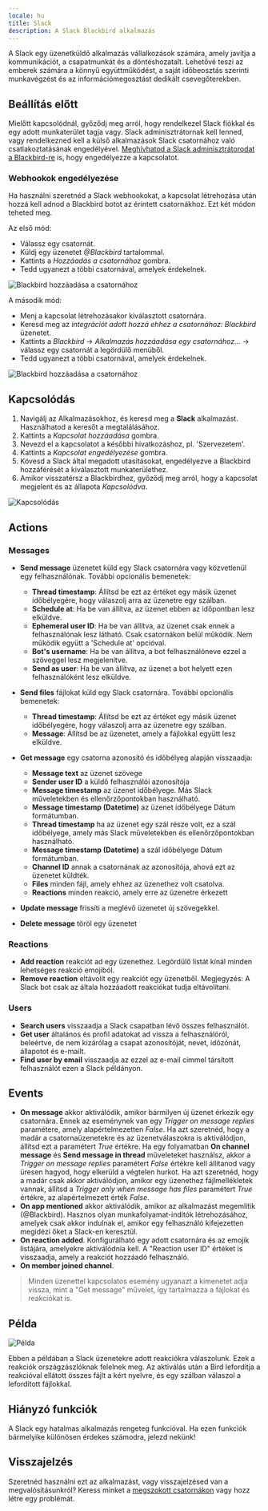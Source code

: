 ```yaml
---
locale: hu
title: Slack
description: A Slack Blackbird alkalmazás
---
```


<LinkCard title="Megtekintés a Githubon" target="_blank" href="https://github.com/bb-io/Slack" icon="github" />

A Slack egy üzenetküldő alkalmazás vállalkozások számára, amely javítja a kommunikációt, a csapatmunkát és a döntéshozatalt. Lehetővé teszi az emberek számára a könnyű együttműködést, a saját időbeosztás szerinti munkavégzést és az információmegosztást dedikált csevegőterekben.

## Beállítás előtt

Mielőtt kapcsolódnál, győződj meg arról, hogy rendelkezel Slack fiókkal és egy adott munkaterület tagja vagy. Slack adminisztrátornak kell lenned, vagy rendelkezned kell a külső alkalmazások Slack csatornához való csatlakoztatásának engedélyével. [Meghívhatod a Slack adminisztrátorodat a Blackbird-re](../concepts/nests/#users) is, hogy engedélyezze a kapcsolatot.

### Webhookok engedélyezése

Ha használni szeretnéd a Slack webhookokat, a kapcsolat létrehozása után hozzá kell adnod a Blackbird botot az érintett csatornákhoz. Ezt két módon teheted meg.

Az első mód:

- Válassz egy csatornát.
- Küldj egy üzenetet _@Blackbird_ tartalommal.
- Kattints a _Hozzáadás a csatornához_ gombra.
- Tedd ugyanezt a többi csatornával, amelyek érdekelnek.

![Blackbird hozzáadása a csatornához](https://raw.githubusercontent.com/bb-io/Slack/main/image/README/add_to_channel.png)

A második mód:

- Menj a kapcsolat létrehozásakor kiválasztott csatornára.
- Keresd meg az _integrációt adott hozzá ehhez a csatornához: Blackbird_ üzenetet.
- Kattints a _Blackbird_ -> _Alkalmazás hozzáadása egy csatornához..._ -> válassz egy csatornát a legördülő menüből.
- Tedd ugyanezt a többi csatornával, amelyek érdekelnek.

![Blackbird hozzáadása a csatornához](https://raw.githubusercontent.com/bb-io/Slack/main/image/README/add_to_channel2.png)

## Kapcsolódás

1. Navigálj az Alkalmazásokhoz, és keresd meg a **Slack** alkalmazást. Használhatod a keresőt a megtalálásához.
2. Kattints a _Kapcsolat hozzáadása_ gombra.
3. Nevezd el a kapcsolatot a későbbi hivatkozáshoz, pl. 'Szervezetem'.
4. Kattints a _Kapcsolat engedélyezése_ gombra.
5. Kövesd a Slack által megadott utasításokat, engedélyezve a Blackbird hozzáférését a kiválasztott munkaterülethez.
6. Amikor visszatérsz a Blackbirdhez, győződj meg arról, hogy a kapcsolat megjelent és az állapota _Kapcsolódva_.

![Kapcsolódás](https://raw.githubusercontent.com/bb-io/Slack/main/image/README/connecting.png)

## Actions

### Messages

- **Send message** üzenetet küld egy Slack csatornára vagy közvetlenül egy felhasználónak. További opcionális bemenetek:
  - **Thread timestamp**: Állítsd be ezt az értéket egy másik üzenet időbélyegére, hogy válaszolj arra az üzenetre egy szálban.
  - **Schedule at**: Ha be van állítva, az üzenet ebben az időpontban lesz elküldve.
  - **Ephemeral user ID**: Ha be van állítva, az üzenet csak ennek a felhasználónak lesz látható. Csak csatornákon belül működik. Nem működik együtt a 'Schedule at' opcióval.
  - **Bot's username**: Ha be van állítva, a bot felhasználóneve ezzel a szöveggel lesz megjelenítve.
  - **Send as user**: Ha be van állítva, az üzenet a bot helyett ezen felhasználóként lesz elküldve.

- **Send files** fájlokat küld egy Slack csatornára. További opcionális bemenetek:
  - **Thread timestamp**: Állítsd be ezt az értéket egy másik üzenet időbélyegére, hogy válaszolj arra az üzenetre egy szálban.
  - **Message**: Állítsd be az üzenetet, amely a fájlokkal együtt lesz elküldve.
  
- **Get message** egy csatorna azonosító és időbélyeg alapján visszaadja:
  - **Message text** az üzenet szövege
  - **Sender user ID** a küldő felhasználói azonosítója
  - **Message timestamp** az üzenet időbélyege. Más Slack műveletekben és ellenőrzőpontokban használható.
  - **Message timestamp (Datetime)** az üzenet időbélyege Dátum formátumban.
  - **Thread timestamp** ha az üzenet egy szál része volt, ez a szál időbélyege, amely más Slack műveletekben és ellenőrzőpontokban használható.
  - **Message timestamp (Datetime)** a szál időbélyege Dátum formátumban.
  - **Channel ID** annak a csatornának az azonosítója, ahová ezt az üzenetet küldték.
  - **Files** minden fájl, amely ehhez az üzenethez volt csatolva.
  - **Reactions** minden reakció, amely erre az üzenetre érkezett

- **Update message** frissíti a meglévő üzenetet új szövegekkel.
- **Delete message** töröl egy üzenetet

### Reactions

- **Add reaction** reakciót ad egy üzenethez. Legördülő listát kínál minden lehetséges reakció emojiból.
- **Remove reaction** eltávolít egy reakciót egy üzenetből. Megjegyzés: A Slack bot csak az általa hozzáadott reakciókat tudja eltávolítani.

### Users

- **Search users** visszaadja a Slack csapatban lévő összes felhasználót.
- **Get user** általános és profil adatokat ad vissza a felhasználóról, beleértve, de nem kizárólag a csapat azonosítóját, nevet, időzónát, állapotot és e-mailt.
- **Find user by email** visszaadja az ezzel az e-mail címmel társított felhasználót ezen a Slack példányon.

## Events

- **On message** akkor aktiválódik, amikor bármilyen új üzenet érkezik egy csatornára. Ennek az eseménynek van egy _Trigger on message replies_ paramétere, amely alapértelmezetten _False_. Ha azt szeretnéd, hogy a madár a csatornaüzenetekre és az üzenetválaszokra is aktiválódjon, állítsd ezt a paramétert _True_ értékre. Ha egy folyamatban **On channel message** és **Send message in thread** műveleteket használsz, akkor a _Trigger on message replies_ paramétert _False_ értékre kell állítanod vagy üresen hagyod, hogy elkerüld a végtelen hurkot. Ha azt szeretnéd, hogy a madár csak akkor aktiválódjon, amikor egy üzenethez fájlmellékletek vannak, állítsd a _Trigger only when message has files_ paramétert _True_ értékre, az alapértelmezett érték _False_.
- **On app mentioned** akkor aktiválódik, amikor az alkalmazást megemlítik (@Blackbird). Hasznos olyan munkafolyamat-indítók létrehozásához, amelyek csak akkor indulnak el, amikor egy felhasználó kifejezetten megidézi őket a Slack-en keresztül.
- **On reaction added**. Konfigurálható egy adott csatornára és az emojik listájára, amelyekre aktiválódnia kell. A "Reaction user ID" értéket is visszaadja, amely a reakciót hozzáadó felhasználó.
- **On member joined channel**.

> Minden üzenettel kapcsolatos esemény ugyanazt a kimenetet adja vissza, mint a "Get message" művelet, így tartalmazza a fájlokat és reakciókat is.

## Példa

![Példa](https://raw.githubusercontent.com/bb-io/Slack/main/image/README/1734624290730.png)

Ebben a példában a Slack üzenetekre adott reakciókra válaszolunk. Ezek a reakciók országzászlóknak felelnek meg. Az aktiválás után a Bird lefordítja a reakcióval ellátott összes fájlt a kért nyelvre, és egy szálban válaszol a lefordított fájlokkal.

## Hiányzó funkciók

A Slack egy hatalmas alkalmazás rengeteg funkcióval. Ha ezen funkciók bármelyike különösen érdekes számodra, jelezd nekünk!

## Visszajelzés

Szeretnéd használni ezt az alkalmazást, vagy visszajelzésed van a megvalósításunkról? Keress minket a [megszokott csatornákon](https://www.blackbird.io/) vagy hozz létre egy problémát.